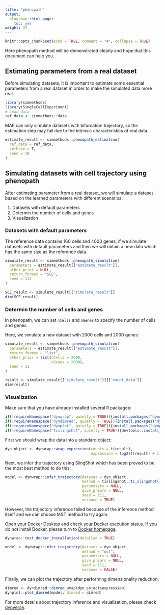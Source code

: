 ```yaml
---
title: "phenopath"
output:
  blogdown::html_page:
    toc: yes
weight: 37
---
```


<!-- github markdown built using 
rmarkdown::render("vignettes/phenopath.Rmd", output_format = rmarkdown::github_document())
-->

```r
knitr::opts_chunk$set(echo = TRUE, comment = "#", collapse = TRUE)
```
Here phenopath method will be demonstrated clearly and hope that this document can help you.

## Estimating parameters from a real dataset

Before simulating datasets, it is important to estimate some essential parameters from a real dataset in order to make the simulated data more real. 

```r
library(simmethods)
library(SingleCellExperiment)
# Load data
ref_data <- simmethods::data
```

MAF can only simulate datasets with bifurcation trajectory, so the estimation step may fail due to the intrinsic characteristics of real data.

```r
estimate_result <- simmethods::phenopath_estimation(
  ref_data = ref_data,
  verbose = T,
  seed = 10
)
```


## Simulating datasets with cell trajectory using phenopath

After estimating parameter from a real dataset, we will simulate a dataset based on the learned parameters with different scenarios.

1. Datasets with default parameters
2. Determin the number of cells and genes
3. Visualization

### Datasets with default parameters

The reference data contains 160 cells and 4000 genes, if we simulate datasets with default parameters and then we will obtain a new data which has the same size as the reference data.

```r
simulate_result <- simmethods::phenopath_simulation(
  parameters = estimate_result[["estimate_result"]],
  other_prior = NULL,
  return_format = "SCE",
  seed = 111
)
```

```r
SCE_result <- simulate_result[["simulate_result"]]
dim(SCE_result)
```

### Determin the number of cells and genes

In phenopath, we can set `nCells` and `nGenes` to specify the number of cells and genes.

Here, we simulate a new dataset with 2000 cells and 2000 genes:

```r
simulate_result <- simmethods::phenopath_simulation(
  parameters = estimate_result[["estimate_result"]],
  return_format = "list",
  other_prior = list(nCells = 2000,
                     nGenes = 2000),
  seed = 11
)
```

```r
result <- simulate_result[["simulate_result"]][["count_data"]]
dim(result)
```


### Visualization

Make sure that you have already installed several R packages:
```r
if(!requireNamespace("dynwrap", quietly = TRUE)){install.packages("dynwrap")}
if(!requireNamespace("dyndimred", quietly = TRUE)){install.packages("dyndimred")}
if(!requireNamespace("dynplot", quietly = TRUE)){install.packages("dynplot")}
if(!requireNamespace("tislingshot", quietly = TRUE)){devtools::install_github("dynverse/ti_slingshot/package/")}
```

First we should wrap the data into a standard object:

```r
dyn_object <- dynwrap::wrap_expression(counts = t(result),
                                       expression = log2(t(result) + 1))
```

Next, we infer the trajectory using SlingShot which has been proved to be the most best method to do this:

```r
model <- dynwrap::infer_trajectory(dataset = dyn_object,
                                   method = tislingshot::ti_slingshot(),
                                   parameters = NULL,
                                   give_priors = NULL,
                                   seed = 111,
                                   verbose = TRUE)
```

However, the trajectory inference failed because of the inference method itself and we can choose MST method to try again.

Open your Docker Desktop and check your Docker execution status. If you do not install Docker, please turn to [Docker homepage](https://www.docker.com/).

```r
dynwrap::test_docker_installation(detailed = TRUE)
```


```r
model <- dynwrap::infer_trajectory(dataset = dyn_object,
                                   method = "mst",
                                   parameters = NULL,
                                   give_priors = NULL,
                                   seed = 111,
                                   verbose = FALSE)
```

Finally, we can plot the trajectory after performing dimensionality reduction:
```r
dimred <- dyndimred::dimred_umap(dyn_object$expression)
dynplot::plot_dimred(model, dimred = dimred)
```

For more details about trajectory inference and visualization, please check [dynverse](https://dynverse.org/).